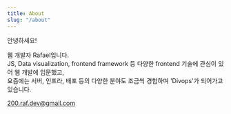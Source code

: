 ```yaml
---
title: About
slug: "/about"
---
```


안녕하세요!

웹 개발자 Rafael입니다. <br />
JS, Data visualization, frontend framework 등 다양한 frontend 기술에 관심이 있어 웹 개발에 입문했고, <br />
요즘에는 서버, 인프라, 배포 등의 다양한 분야도 조금씩 경험하며 'Divops'가 되어가고 있습니다.

200.raf.dev@gmail.com